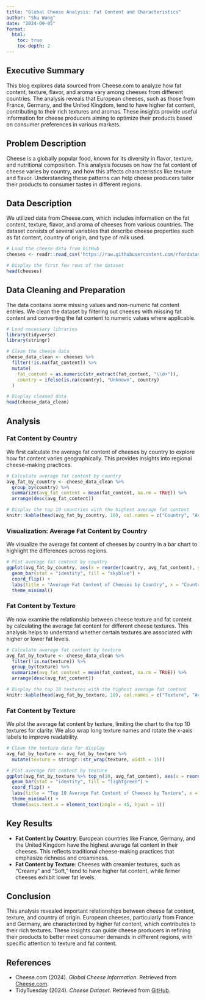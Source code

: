 ```yaml
---
title: "Global Cheese Analysis: Fat Content and Characteristics"
author: "Shu Wang"
date: "2024-09-05"
format:
  html:
    toc: true
    toc-depth: 2
---
```


## Executive Summary

This blog explores data sourced from Cheese.com to analyze how fat content, texture, flavor, and aroma vary among cheeses from different countries. The analysis reveals that European cheeses, such as those from France, Germany, and the United Kingdom, tend to have higher fat content, contributing to their rich textures and aromas. These insights provide useful information for cheese producers aiming to optimize their products based on consumer preferences in various markets.

## Problem Description

Cheese is a globally popular food, known for its diversity in flavor, texture, and nutritional composition. This analysis focuses on how the fat content of cheese varies by country, and how this affects characteristics like texture and flavor. Understanding these patterns can help cheese producers tailor their products to consumer tastes in different regions.

## Data Description

We utilized data from Cheese.com, which includes information on the fat content, texture, flavor, and aroma of cheeses from various countries. The dataset consists of several variables that describe cheese properties such as fat content, country of origin, and type of milk used.

```r
# Load the cheese data from GitHub
cheeses <- readr::read_csv('https://raw.githubusercontent.com/rfordatascience/tidytuesday/master/data/2024/2024-06-04/cheeses.csv')

# Display the first few rows of the dataset
head(cheeses)
```

## Data Cleaning and Preparation

The data contains some missing values and non-numeric fat content entries. We clean the dataset by filtering out cheeses with missing fat content and converting the fat content to numeric values where applicable.

```r
# Load necessary libraries
library(tidyverse)
library(stringr)

# Clean the cheese data
cheese_data_clean <- cheeses %>%
  filter(!is.na(fat_content)) %>%
  mutate(
    fat_content = as.numeric(str_extract(fat_content, "\\d+")),
    country = ifelse(is.na(country), "Unknown", country)
  )

# Display cleaned data
head(cheese_data_clean)
```

## Analysis

### Fat Content by Country

We first calculate the average fat content of cheeses by country to explore how fat content varies geographically. This provides insights into regional cheese-making practices.

```r
# Calculate average fat content by country
avg_fat_by_country <- cheese_data_clean %>%
  group_by(country) %>%
  summarize(avg_fat_content = mean(fat_content, na.rm = TRUE)) %>%
  arrange(desc(avg_fat_content))

# Display the top 10 countries with the highest average fat content
knitr::kable(head(avg_fat_by_country, 10), col.names = c("Country", "Average Fat Content (%)"))
```

### Visualization: Average Fat Content by Country

We visualize the average fat content of cheeses by country in a bar chart to highlight the differences across regions.

```r
# Plot average fat content by country
ggplot(avg_fat_by_country, aes(x = reorder(country, avg_fat_content), y = avg_fat_content)) +
  geom_bar(stat = "identity", fill = "skyblue") +
  coord_flip() +
  labs(title = "Average Fat Content of Cheeses by Country", x = "Country", y = "Average Fat Content (%)") +
  theme_minimal()
```

### Fat Content by Texture

We now examine the relationship between cheese texture and fat content by calculating the average fat content for different cheese textures. This analysis helps to understand whether certain textures are associated with higher or lower fat levels.

```r
# Calculate average fat content by texture
avg_fat_by_texture <- cheese_data_clean %>%
  filter(!is.na(texture)) %>%
  group_by(texture) %>%
  summarize(avg_fat_content = mean(fat_content, na.rm = TRUE)) %>%
  arrange(desc(avg_fat_content))

# Display the top 10 textures with the highest average fat content
knitr::kable(head(avg_fat_by_texture, 10), col.names = c("Texture", "Average Fat Content (%)"))
```

### Fat Content by Texture

We plot the average fat content by texture, limiting the chart to the top 10 textures for clarity. We also wrap long texture names and rotate the x-axis labels to improve readability.

```r
# Clean the texture data for display
avg_fat_by_texture <- avg_fat_by_texture %>%
  mutate(texture = stringr::str_wrap(texture, width = 15))

# Plot average fat content by texture
ggplot(avg_fat_by_texture %>% top_n(10, avg_fat_content), aes(x = reorder(texture, avg_fat_content), y = avg_fat_content)) +
  geom_bar(stat = "identity", fill = "lightgreen") +
  coord_flip() +
  labs(title = "Top 10 Average Fat Content of Cheeses by Texture", x = "Texture", y = "Average Fat Content (%)") +
  theme_minimal() +
  theme(axis.text.x = element_text(angle = 45, hjust = 1))
```

## Key Results

-   **Fat Content by Country**: European countries like France, Germany, and the United Kingdom have the highest average fat content in their cheeses. This reflects traditional cheese-making practices that emphasize richness and creaminess.
-   **Fat Content by Texture**: Cheeses with creamier textures, such as "Creamy" and "Soft," tend to have higher fat content, while firmer cheeses exhibit lower fat levels.

## Conclusion

This analysis revealed important relationships between cheese fat content, texture, and country of origin. European cheeses, particularly from France and Germany, are characterized by higher fat content, which contributes to their rich textures. These insights can guide cheese producers in refining their products to better meet consumer demands in different regions, with specific attention to texture and fat content.

## References

-   Cheese.com (2024). *Global Cheese Information*. Retrieved from [Cheese.com](https://www.cheese.com/).
-   TidyTuesday (2024). *Cheese Dataset*. Retrieved from [GitHub](https://github.com/rfordatascience/tidytuesday/tree/master/data/2024/2024-06-04).


